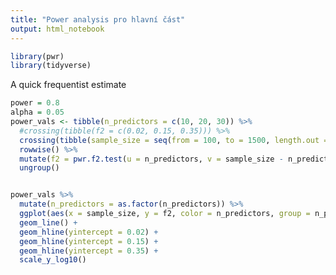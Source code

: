 ---
title: "Power analysis pro hlavní část"
output: html_notebook
---

```{r setup}
library(pwr)
library(tidyverse)
```

A quick frequentist estimate

```{r}
power = 0.8
alpha = 0.05
power_vals <- tibble(n_predictors = c(10, 20, 30)) %>%
  #crossing(tibble(f2 = c(0.02, 0.15, 0.35))) %>%
  crossing(tibble(sample_size = seq(from = 100, to = 1500, length.out = 100) %>% round())) %>%
  rowwise() %>%
  mutate(f2 = pwr.f2.test(u = n_predictors, v = sample_size - n_predictors - 1, sig.level = alpha, power = power)$f2) %>%
  ungroup()


power_vals %>%
  mutate(n_predictors = as.factor(n_predictors)) %>%
  ggplot(aes(x = sample_size, y = f2, color = n_predictors, group = n_predictors )) +
  geom_line() +
  geom_hline(yintercept = 0.02) +
  geom_hline(yintercept = 0.15) +
  geom_hline(yintercept = 0.35) +
  scale_y_log10()
  
```

```{r}

```

